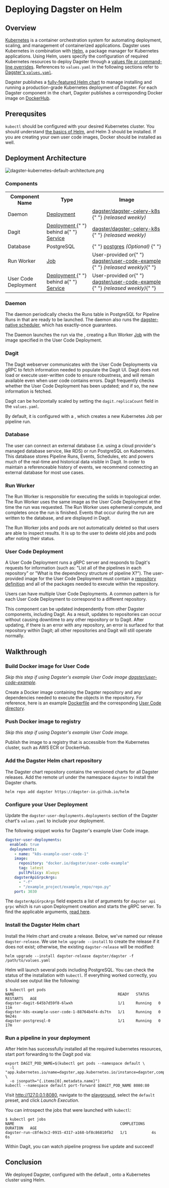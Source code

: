 # Deploying Dagster on Helm

## Overview

[Kubernetes](https://kubernetes.io/) is a container orchestration system for automating deployment, scaling, and management of containerized applications. Dagster uses Kubernetes in combination with [Helm](https://helm.sh/), a package manager for Kubernetes applications. Using Helm, users specify the configuration of required Kubernetes resources to deploy Dagster through a [values file or command-line overrides](https://helm.sh/docs/intro/using_helm/#customizing-the-chart-before-installing). References to `values.yaml` in the following sections refer to [Dagster's `values.yaml`](https://github.com/dagster-io/dagster/blob/master/helm/dagster/values.yaml).

Dagster publishes a [fully-featured Helm chart](https://github.com/dagster-io/dagster/tree/master/helm) to manage installing and running a production-grade Kubernetes deployment of Dagster. For each Dagster component in the chart, Dagster publishes a corresponding Docker image on [DockerHub](https://hub.docker.com/u/dagster).

## Prerequsites

`kubectl` should be configured with your desired Kubernetes cluster. You should understand [the basics of Helm](https://helm.sh/docs/), and Helm 3 should be installed. If you are creating your own user code images, Docker should be installed as well.

## Deployment Architecture

<!-- https://excalidraw.com/#json=4680957890134016,q6NWURUuPP_VThmbRQ89Jg -->

<Image
alt="dagster-kubernetes-default-architecture.png"
src="/images/deploying/dagster-kubernetes-default-architecture.png"
width={1944}
height={1020}
/>

### Components

<table>
  <tr style={{ background: "#F8F8F8" }}>
    <th>Component Name</th>
    <th>Type</th>
    <th>Image</th>
  </tr>
  <tr>
    <td>Daemon </td>
    <td>
      <a href="https://kubernetes.io/docs/concepts/workloads/controllers/deployment/">
        Deployment
      </a>
    </td>
    <td>
      <a href="https://hub.docker.com/r/dagster/dagster-celery-k8s">
        dagster/dagster-celery-k8s
      </a>{" "}
      <i>(released weekly)</i>
    </td>
  </tr>
  <tr style={{ background: "#F8F8F8" }}>
    <td>Dagit</td>
    <td>
      <a href="https://kubernetes.io/docs/concepts/workloads/controllers/deployment/">
        Deployment
      </a>{" "}
      behind a{" "}
      <a href="https://kubernetes.io/docs/concepts/services-networking/service/">
        Service
      </a>
    </td>
    <td>
      <a href="https://hub.docker.com/r/dagster/dagster-celery-k8s">
        dagster/dagster-celery-k8s
      </a>{" "}
      <i>(released weekly)</i>
    </td>
  </tr>
  <tr>
    <td>Database</td>
    <td>PostgreSQL</td>
    <td>
      {" "}
      <a href="https://hub.docker.com/_/postgres">postgres</a> <i>
        (Optional)
      </i>{" "}
    </td>
  </tr>
  <tr style={{ background: "#F8F8F8" }}>
    <td>Run Worker</td>
    <td>
      <a href="https://kubernetes.io/docs/concepts/workloads/controllers/job/">
        Job
      </a>
    </td>
    <td>
      User-provided or{" "}
      <a href="https://hub.docker.com/r/dagster/user-code-example">
        dagster/user-code-example
      </a>{" "}
      <i>(released weekly)</i>{" "}
    </td>
  </tr>
  <tr>
    <td>User Code Deployment</td>
    <td>
      <a href="https://kubernetes.io/docs/concepts/workloads/controllers/deployment/">
        Deployment
      </a>{" "}
      behind a{" "}
      <a href="https://kubernetes.io/docs/concepts/services-networking/service/">
        Service
      </a>
    </td>
    <td>
      User-provided or{" "}
      <a href="https://hub.docker.com/r/dagster/user-code-example">
        dagster/user-code-example
      </a>{" "}
      <i>(released weekly)</i>{" "}
    </td>
  </tr>
</table>

### Daemon

The daemon periodically checks the Runs table in PostgreSQL for Pipeline Runs in that are ready to be launched. The daemon also runs the [dagster-native scheduler](/deployment/dagster-daemon), which has exactly-once guarantees.

The Daemon launches the run via the <PyObject module="dagster_k8s" object="K8sRunLauncher" />, creating a Run Worker [Job](https://kubernetes.io/docs/concepts/workloads/controllers/job/) with the image specified in the User Code Deployment.

### Dagit

The Dagit webserver communicates with the User Code Deployments via gRPC to fetch information needed to populate the Dagit UI. Dagit does not load or execute user-written code to ensure robustness, and will remain available even when user code contains errors. Dagit frequently checks whether the User Code Deployment has been updated; and if so, the new information is fetched.

Dagit can be horizontally scaled by setting the `dagit.replicaCount` field in the `values.yaml`.

By default, it is configured with a <PyObject module="dagster_k8s" object="K8sRunLauncher" />, which creates a new Kubernetes Job per pipeline run.

### Database

The user can connect an external database (i.e. using a cloud provider's managed database service, like RDS) or run PostgreSQL on Kubernetes. This database stores Pipeline Runs, Events, Schedules, etc and powers much of the real-time and historical data visible in Dagit. In order to maintain a referenceable history of events, we recommend connecting an external database for most use cases.

### Run Worker

The Run Worker is responsible for executing the solids in topological order. The Run Worker uses the same image as the User Code Deployment at the time the run was requested. The Run Worker uses ephemeral compute, and completes once the run is finished. Events that occur during the run are written to the database, and are displayed in Dagit.

The Run Worker jobs and pods are not automatically deleted so that users are able to inspect results. It is up to the user to delete old jobs and pods after noting their status.

### User Code Deployment

A User Code Deployment runs a gRPC server and responds to Dagit's requests for information (such as: "List all of the pipelines in each repository" or "What is the dependency structure of pipeline X?"). The user-provided image for the User Code Deployment must contain a [repository definition](/concepts/repositories-workspaces/repositories) and all of the packages needed to execute within the repository.

Users can have multiple User Code Deployments. A common pattern is for each User Code Deployment to correspond to a different repository.

This component can be updated independently from other Dagster components, including Dagit. As a result, updates to repositories can occur without causing downtime to any other repository or to Dagit. After updating, if there is an error with any repository, an error is surfaced for that repository within Dagit; all other repositories and Dagit will still operate normally.

## Walkthrough

### Build Docker image for User Code

_Skip this step if using Dagster's example User Code image [dagster/user-code-example](https://hub.docker.com/r/dagster/user-code-example)._

Create a Docker image containing the Dagster repository and any dependencies needed to execute the objects in the repository. For reference, here is an example [Dockerfile](https://github.com/dagster-io/dagster/blob/master/python_modules/automation/automation/docker/images/k8s-example/Dockerfile) and the corresponding [User Code directory](https://github.com/dagster-io/dagster/tree/master/examples/deploy_k8s/example_project).

### Push Docker image to registry

_Skip this step if using Dagster's example User Code image._

Publish the image to a registry that is accessible from the Kubernetes cluster, such as AWS ECR or DockerHub.

### Add the Dagster Helm chart repository

The Dagster chart repository contains the versioned charts for all Dagster releases. Add the remote url under the namespace `dagster` to install the Dagster charts.

    helm repo add dagster https://dagster-io.github.io/helm

### Configure your User Deployment

Update the `dagster-user-deployments.deployments` section of the Dagster chart's `values.yaml` to include your deployment.

The following snippet works for Dagster's example User Code image.

```yaml
dagster-user-deployments:
  enabled: true
  deployments:
    - name: "k8s-example-user-code-1"
    image:
      repository: "docker.io/dagster/user-code-example"
      tag: latest
      pullPolicy: Always
    dagsterApiGrpcArgs:
      - "-f"
      - "/example_project/example_repo/repo.py"
    port: 3030
```

The `dagsterApiGrpcArgs` field expects a list of arguments for `dagster api grpc` which is run upon Deployment creation and starts the gRPC server. To find the applicable arguments, [read here](/concepts/repositories-workspaces/workspaces#running-your-own-grpc-server).

### Install the Dagster Helm chart

Install the Helm chart and create a release. Below, we've named our release `dagster-release`. We use `helm upgrade --install` to create the release if it does not exist; otherwise, the existing `dagster-release` will be modified:

    helm upgrade --install dagster-release dagster/dagster -f /path/to/values.yaml

Helm will launch several pods including PostgreSQL. You can check the status of the installation with `kubectl`. If everything worked correctly, you should see output like the following:

    $ kubectl get pods
    NAME                                              READY   STATUS    RESTARTS   AGE
    dagster-dagit-645b7d59f8-6lwxh                    1/1     Running   0          11m
    dagster-k8s-example-user-code-1-88764b4f4-ds7tn   1/1     Running   0          9m24s
    dagster-postgresql-0                              1/1     Running   0          17m

### Run a pipeline in your deployment

After Helm has successfully installed all the required kubernetes resources, start port forwarding to the Dagit pod via:

    export DAGIT_POD_NAME=$(kubectl get pods --namespace default \
      -l "app.kubernetes.io/name=dagster,app.kubernetes.io/instance=dagster,component=dagit" \
      -o jsonpath="{.items[0].metadata.name}")
    kubectl --namespace default port-forward $DAGIT_POD_NAME 8080:80

Visit <http://127.0.0.1:8080>, navigate to the [playground](http://127.0.0.1:8080/workspace/example_repo@k8s-example-user-code-1/pipelines/example_pipe/playground), select the `default` preset, and click _Launch Execution_.

You can introspect the jobs that were launched with `kubectl`:

    $ kubectl get jobs
    NAME                                               COMPLETIONS   DURATION   AGE
    dagster-run-c8f4e3c2-0915-4317-a168-bf8c86810fb2   1/1           4s         6s

Within Dagit, you can watch pipeline progress live update and succeed!

## Conclusion

We deployed Dagster, configured with the default <PyObject module="dagster_k8s" object="K8sRunLauncher" />, onto a Kubernetes cluster using Helm.
